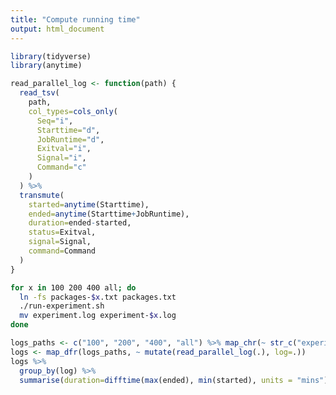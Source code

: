 ```yaml
---
title: "Compute running time"
output: html_document
---
```


```r
library(tidyverse)
library(anytime)
```

```r
read_parallel_log <- function(path) {
  read_tsv(
    path, 
    col_types=cols_only(
      Seq="i",
      Starttime="d",
      JobRuntime="d",
      Exitval="i",
      Signal="i",
      Command="c"
    )
  ) %>%
  transmute(
    started=anytime(Starttime),
    ended=anytime(Starttime+JobRuntime),
    duration=ended-started,
    status=Exitval,
    signal=Signal,
    command=Command
  )
}
```

```sh
for x in 100 200 400 all; do
  ln -fs packages-$x.txt packages.txt 
  ./run-experiment.sh 
  mv experiment.log experiment-$x.log
done
```

```r
logs_paths <- c("100", "200", "400", "all") %>% map_chr(~ str_c("experiment-", ., ".log"))
logs <- map_dfr(logs_paths, ~ mutate(read_parallel_log(.), log=.))
logs %>%
  group_by(log) %>%
  summarise(duration=difftime(max(ended), min(started), units = "mins"))
```
